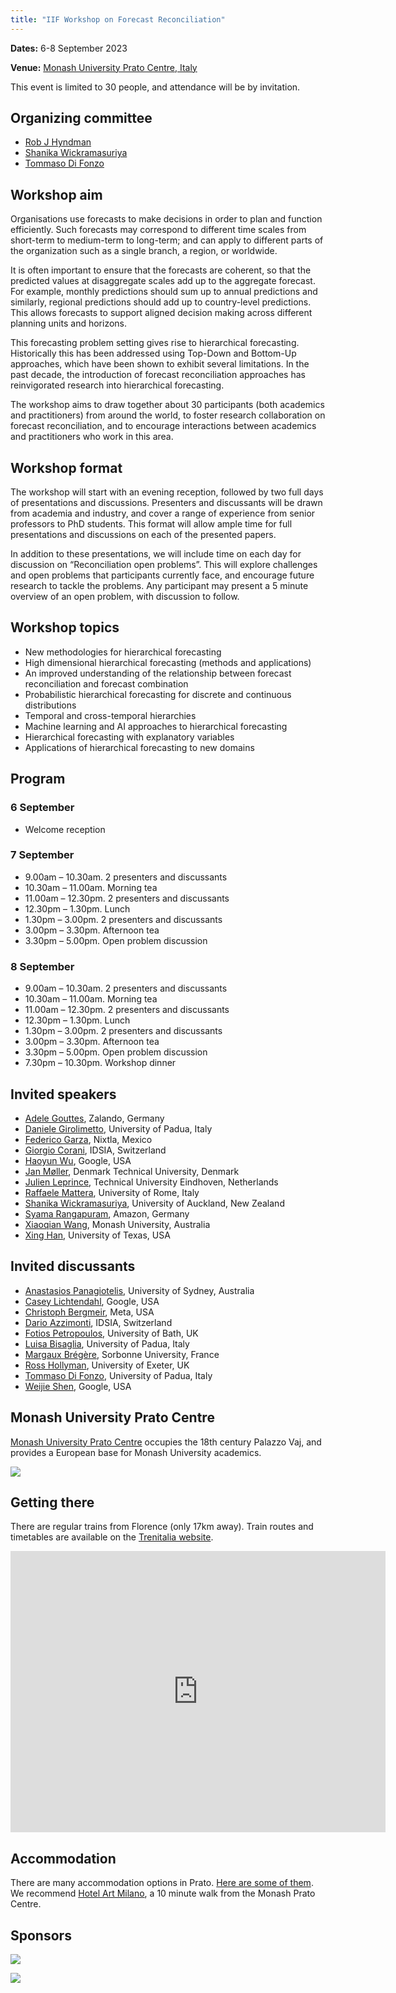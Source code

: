 ```yaml
---
title: "IIF Workshop on Forecast Reconciliation"
---
```


**Dates:** 6-8 September 2023

**Venue:** [Monash University Prato Centre, Italy](https://www.monash.edu/prato)

This event is limited to 30 people, and attendance will be by invitation.

## Organizing committee

 * [Rob J Hyndman](https://robjhyndman.com)
 * [Shanika Wickramasuriya](https://profiles.auckland.ac.nz/s-wickramasuriya)
 * [Tommaso Di Fonzo](https://homes.stat.unipd.it/tommasodifonzo/en/home-2/)

## Workshop aim

Organisations use forecasts to make decisions in order to plan and function efficiently.  Such forecasts may  correspond to different time scales from short-term to medium-term to long-term; and can apply to different parts of the organization such as a single branch, a region, or worldwide.

It is often important to ensure that the forecasts are coherent, so that the predicted values at disaggregate scales add up to the aggregate forecast. For example, monthly predictions should sum up to annual predictions and similarly, regional predictions should add up to country-level predictions. This allows forecasts to support aligned decision making across different planning units and horizons.

This forecasting problem setting gives rise to hierarchical forecasting. Historically this has been addressed using Top-Down and Bottom-Up approaches, which have been shown to exhibit several limitations. In the past decade, the introduction of forecast reconciliation approaches has reinvigorated research into hierarchical forecasting.

The workshop aims to draw together about 30 participants (both academics and practitioners) from around the world, to foster research collaboration on forecast reconciliation, and to encourage interactions between academics and practitioners who work in this area.

## Workshop format

The workshop will start with an evening reception, followed by two full days of presentations and discussions. Presenters and discussants will be drawn from academia and industry, and cover a range of experience from senior professors to PhD students. This format will allow ample time for full presentations and discussions on each of the presented papers.

In addition to these presentations, we will include time on each day for discussion on "Reconciliation open problems". This will explore challenges and open problems that participants currently face, and encourage future research to tackle the problems. Any participant may present a 5 minute overview of an open problem, with discussion to follow.

## Workshop topics

* New methodologies for hierarchical forecasting
* High dimensional hierarchical forecasting (methods and applications)
* An improved understanding of the relationship between forecast reconciliation and  forecast combination
* Probabilistic hierarchical forecasting for discrete and continuous distributions
* Temporal and cross-temporal hierarchies
* Machine learning and AI approaches to hierarchical forecasting
* Hierarchical forecasting with explanatory variables
* Applications of hierarchical forecasting to new domains

## Program

### 6 September

* Welcome reception

### 7 September

* 9.00am -- 10.30am. 2 presenters and discussants
* 10.30am -- 11.00am. Morning tea
* 11.00am -- 12.30pm. 2 presenters and discussants
* 12.30pm -- 1.30pm. Lunch
* 1.30pm -- 3.00pm. 2 presenters and discussants
* 3.00pm -- 3.30pm. Afternoon tea
* 3.30pm -- 5.00pm. Open problem discussion

### 8 September

* 9.00am -- 10.30am. 2 presenters and discussants
* 10.30am -- 11.00am. Morning tea
* 11.00am -- 12.30pm. 2 presenters and discussants
* 12.30pm -- 1.30pm. Lunch
* 1.30pm -- 3.00pm. 2 presenters and discussants
* 3.00pm -- 3.30pm. Afternoon tea
* 3.30pm -- 5.00pm. Open problem discussion
* 7.30pm -- 10.30pm. Workshop dinner

## Invited speakers

* [Adele Gouttes](https://de.linkedin.com/in/ad%C3%A8le-gouttes-bb405b84), Zalando, Germany
* [Daniele Girolimetto](https://danigiro.github.io/), University of Padua, Italy
* [Federico Garza](https://github.com/FedericoGarza), Nixtla, Mexico
* [Giorgio Corani](https://sites.google.com/site/awerbhjkl678214/home), IDSIA, Switzerland
* [Haoyun Wu](https://www.linkedin.com/in/haoyun-wu-b03b828b), Google, USA
* [Jan Møller](https://scholar.google.com/citations?user=t6M3wewAAAAJ&hl=en), Denmark Technical University, Denmark
* [Julien Leprince](https://scholar.google.com/citations?user=KDlduPEAAAAJ&hl=en), Technical University Eindhoven, Netherlands
* [Raffaele Mattera](https://www.sites.google.com/view/raffaele-mattera/), University of Rome, Italy
* [Shanika Wickramasuriya](https://profiles.auckland.ac.nz/s-wickramasuriya/publications), University of Auckland, New Zealand
* [Syama Rangapuram](https://de.linkedin.com/in/syama-sundar-rangapuram-0164379), Amazon, Germany
* [Xiaoqian Wang](https://xqnwang.rbind.io), Monash University, Australia
* [Xing Han](https://aaronhan223.github.io), University of Texas, USA

## Invited discussants

* [Anastasios Panagiotelis](https://anastasiospanagiotelis.netlify.app), University of Sydney, Australia
* [Casey Lichtendahl](https://scholar.google.com/citations?user=6pQ8hnIAAAAJ&hl=en), Google, USA
* [Christoph Bergmeir](https://cbergmeir.com), Meta, USA
* [Dario Azzimonti](https://sites.google.com/view/darioazzimonti/home), IDSIA, Switzerland
* [Fotios Petropoulos](http://fpetropoulos.eu), University of Bath, UK
* [Luisa Bisaglia](https://homes.stat.unipd.it/luisabisaglia/en/home-2/), University of Padua, Italy
* [Margaux Brégère](https://margauxbregere.github.io), Sorbonne University, France
* [Ross Hollyman](https://business-school.exeter.ac.uk/about/people/profile/index.php?web_id=ross_hollyman), University of Exeter, UK
* [Tommaso Di Fonzo](https://homes.stat.unipd.it/tommasodifonzo/en/home-2/), University of Padua, Italy
* [Weijie Shen](https://www.linkedin.com/in/weijieshen), Google, USA

## Monash University Prato Centre

[Monash University Prato Centre](https://www.monash.edu/prato) occupies the 18th century Palazzo Vaj, and provides a European base for Monash University academics.

![](img/Monash_Prato.jpg)

## Getting there

There are regular trains from Florence (only 17km away). Train routes and timetables are available on the [Trenitalia website](https://www.trenitalia.com/en.html).

<iframe src="https://www.google.com/maps/embed?pb=!1m14!1m8!1m3!1d8377.008516426136!2d11.097695243299363!3d43.87991255076215!3m2!1i1024!2i768!4f13.1!3m3!1m2!1s0x0%3A0x87a2b1cf083ca041!2sMonash%20University%20Prato%20Centre!5e0!3m2!1sen!2sau!4v1667629397682!5m2!1sen!2sau" width="600" height="450" style="border:0;" allowfullscreen="" loading="lazy" referrerpolicy="no-referrer-when-downgrade"></iframe>


## Accommodation

There are many accommodation options in Prato. [Here are some of them](https://www.monash.edu/prato/visiting-prato/accommodation/local-accommodation). We recommend [Hotel Art Milano](https://www.arthotel-milano.it), a 10 minute walk from the Monash Prato Centre.

## Sponsors

[![](img/iif-logo-new.png)](https://forecasters.org)

[![](img/MBSlogo.jpg)](https://www.monash.edu/business/ebs/)
